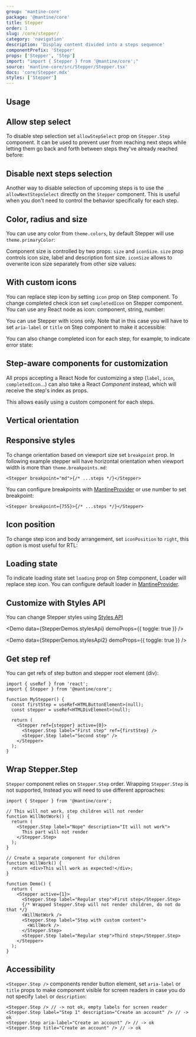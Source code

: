 ```yaml
---
group: 'mantine-core'
package: '@mantine/core'
title: Stepper
order: 1
slug: /core/stepper/
category: 'navigation'
description: 'Display content divided into a steps sequence'
componentPrefix: 'Stepper'
props: ['Stepper', 'Step']
import: "import { Stepper } from '@mantine/core';"
source: 'mantine-core/src/Stepper/Stepper.tsx'
docs: 'core/Stepper.mdx'
styles: ['Stepper']
---
```



## Usage

<Demo data={StepperDemos.usage} />

## Allow step select

To disable step selection set `allowStepSelect` prop on `Stepper.Step` component.
It can be used to prevent user from reaching next steps while letting them go back and forth between steps they've already reached before:

<Demo data={StepperDemos.allowStepSelect} />

## Disable next steps selection

Another way to disable selection of upcoming steps is to use the `allowNextStepsSelect` directly on the `Stepper` component.
This is useful when you don't need to control the behavior specifically for each step.

<Demo data={StepperDemos.allowNextStepsSelect} />

## Color, radius and size

You can use any color from `theme.colors`, by default Stepper will use `theme.primaryColor`:

<Demo data={StepperDemos.configurator} />

Component size is controlled by two props: `size` and `iconSize`.
`size` prop controls icon size, label and description font size.
`iconSize` allows to overwrite icon size separately from other size values:

<Demo data={StepperDemos.iconSizeConfigurator} />

## With custom icons

You can replace step icon by setting `icon` prop on Step component.
To change completed check icon set `completedIcon` on Stepper component.
You can use any React node as icon: component, string, number:

<Demo data={StepperDemos.icons} />

You can use Stepper with icons only. Note that in this case you will have to
set `aria-label` or `title` on Step component to make it accessible:

<Demo data={StepperDemos.iconsOnly} />

You can also change completed icon for each step, for example, to indicate error state:

<Demo data={StepperDemos.stepColor} />

## Step-aware components for customization

All props accepting a React Node for customizing a step (`label`, `icon`, `completedIcon`...) can also take a React _Component_
instead, which will receive the step's index as props.

This allows easily using a custom component for each steps.

<Demo data={StepperDemos.stepFragmentComponents} />

## Vertical orientation

<Demo data={StepperDemos.orientation} />

## Responsive styles

To change orientation based on viewport size set `breakpoint` prop.
In following example stepper will have horizontal orientation when viewport width is more
than `theme.breakpoints.md`:

```tsx
<Stepper breakpoint="md">{/* ...steps */}</Stepper>
```

You can configure breakpoints with [MantineProvider](/theming/mantine-provider) or use number to set breakpoint:

```tsx
<Stepper breakpoint={755}>{/* ...steps */}</Stepper>
```

## Icon position

To change step icon and body arrangement, set `iconPosition` to `right`,
this option is most useful for RTL:

<Demo data={StepperDemos.iconPosition} />

## Loading state

To indicate loading state set `loading` prop on Step component,
Loader will replace step icon. You can configure default loader in [MantineProvider](/theming/mantine-provider/).

<Demo data={StepperDemos.loading} />

## Customize with Styles API

You can change Stepper styles using [Styles API](/styles/styles-api/)

<Demo data={StepperDemos.stylesApi} demoProps={{ toggle: true }} />

<Demo data={StepperDemos.stylesApi2} demoProps={{ toggle: true }} />

## Get step ref

You can get refs of step button and stepper root element (div):

```tsx
import { useRef } from 'react';
import { Stepper } from '@mantine/core';

function MyStepper() {
  const firstStep = useRef<HTMLButtonElement>(null);
  const stepper = useRef<HTMLDivElement>(null);

  return (
    <Stepper ref={stepper} active={0}>
      <Stepper.Step label="First step" ref={firstStep} />
      <Stepper.Step label="Second step" />
    </Stepper>
  );
}
```

## Wrap Stepper.Step

`Stepper` component relies on `Stepper.Step` order. Wrapping `Stepper.Step` is not supported,
Instead you will need to use different approaches:

```tsx
import { Stepper } from '@mantine/core';

// This will not work, step children will not render
function WillNotWork() {
  return (
    <Stepper.Step label="Nope" description="It will not work">
      This part will not render
    </Stepper.Step>
  );
}

// Create a separate component for children
function WillWork() {
  return <div>This will work as expected!</div>;
}

function Demo() {
  return (
    <Stepper active={1}>
      <Stepper.Step label="Regular step">First step</Stepper.Step>
      {/* Wrapped Stepper.Step will not render children, do not do that */}
      <WillNotWork />
      <Stepper.Step label="Step with custom content">
        <WillWork />
      </Stepper.Step>
      <Stepper.Step label="Regular step">Third step</Stepper.Step>
    </Stepper>
  );
}
```

## Accessibility

`<Stepper.Step />` components render button element, set `aria-label` or `title` props
to make component visible for screen readers in case you do not specify `label` or `description`:

```tsx
<Stepper.Step /> // -> not ok, empty labels for screen reader
<Stepper.Step label="Step 1" description="Create an account" /> // -> ok
<Stepper.Step aria-label="Create an account" /> // -> ok
<Stepper.Step title="Create an account" /> // -> ok
```
